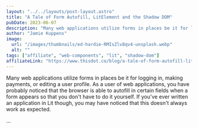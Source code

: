 ```yaml
---
layout: "../../layouts/post-layout.astro"
title: "A Tale of Form Autofill, LitElement and the Shadow DOM"
pubDate: 2023-06-07
description: "Many web applications utilize forms in places be it for logging in, making payments, or editing a user profile. As a user of web applications, you have probably noticed that the browser is able to autofill in certain fields when a form appears so that you don't have to do it yourself. If you've ever written an application in Lit though, you may have noticed that this doesn't always work as expected."
author: "Jamie Kuppens"
image:
  url: "/images/thumbnails/ed-hardie-RMIsZlv8qv4-unsplash.webp"
  alt: ""
tags: ["affiliate", "web-components", "lit", "shadow-dom"]
affiliateLink: "https://www.thisdot.co/blog/a-tale-of-form-autofill-litelement-and-the-shadow-dom"
---
```


Many web applications utilize forms in places be it for logging in, making
payments, or editing a user profile. As a user of web applications, you have
probably noticed that the browser is able to autofill in certain fields when a
form appears so that you don't have to do it yourself. If you've ever written an
application in Lit though, you may have noticed that this doesn't always work as
expected.

...
